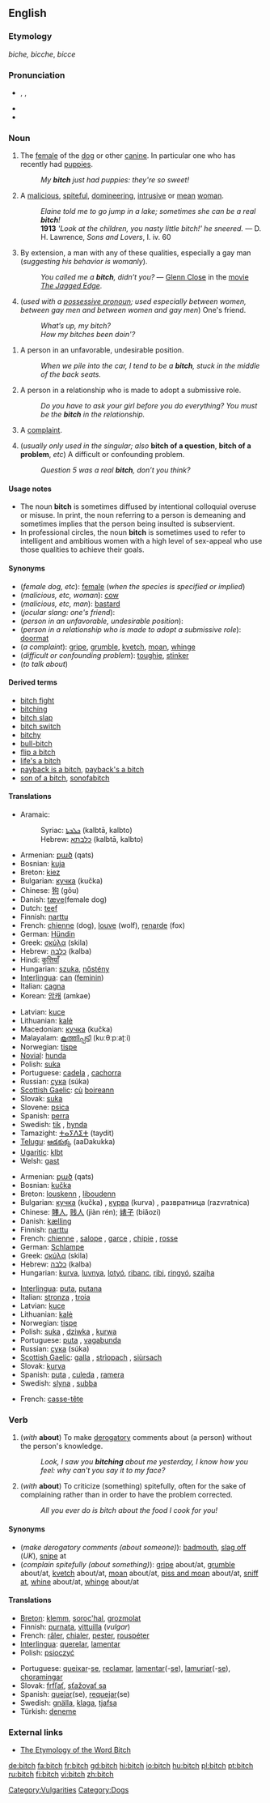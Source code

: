 ==English==

===Etymology===

{{OE.}} ''biche, bicche'', {{AS.}} ''bicce''

===Pronunciation===
*{{AHD|bĭch}}, {{IPA|/bɪtʃ/}}, {{SAMPA|/bItS/}}
*{{audio|en-us-bitch.ogg|Audio (US)}}
*{{rhymes|ɪtʃ}}

===Noun===
{{en-noun|es}}

# The [[female]] of the [[dog]] or other [[canine]]. In particular one who has recently had [[puppy|puppies]].
#: ''My '''bitch''' just had puppies: they're so sweet!''
# {{vulgar}} {{derogatory}} A [[malicious]], [[spiteful]], [[domineering]], [[intrusive]] or [[mean]] [[woman]].
#: ''Elaine told me to go jump in a lake; sometimes she can be a real  '''bitch'''!''
#: '''1913''' '' 'Look at the children, you nasty little bitch!' he sneered.'' &mdash; D. H. Lawrence, ''Sons and Lovers'', I. iv. 60
# {{vulgar}} {{derogatory}} By extension, a man with any of these qualities, especially a gay man (''suggesting his behavior is womanly'').
#:''You called me a '''bitch''', didn’t you?'' &mdash; [[w:Glenn Close|Glenn Close]] in the [[movie]] ''[[w:The Jagged Edge|The Jagged Edge]]''.
# {{context|jocular slang}} (''used with a [[possessive pronoun]]; used especially between women, between gay men and between women and gay men'') One's friend.
#: ''What’s up, my bitch?''
#: ''How my bitches been doin'?''
<!--Same as the earlier sense of "malicious man/woman" # A person who makes [[derogatory]] comments about people without their knowledge.
#: ''I'm such a '''bitch''': I can’t keep comments to myself - I have to say them out loud.''-->
# A person in an unfavorable, undesirable position.
#: ''When we pile into the car, I tend to be a '''bitch''', stuck in the middle of the back seats.''
# A person in a relationship who is made to adopt a submissive role.
#:''Do you have to ask your girl before you do everything? You must be the '''bitch''' in the relationship.''
# {{slang}} A [[complaint]].
# {{slang}} (''usually only used in the singular; also'' '''bitch of a question''', '''bitch of a problem''', ''etc'') A difficult or confounding problem.
#: ''Question 5 was a real '''bitch''', don’t you think?''

====Usage notes====
*The noun '''bitch''' is sometimes diffused by intentional colloquial overuse or misuse. In print, the noun referring to a person is demeaning and sometimes implies that the person being insulted is subservient.
*In professional circles, the noun '''bitch''' is sometimes used to refer to intelligent and ambitious women with a high level of sex-appeal who use those qualities to achieve their goals.

====Synonyms====
*(''female dog, etc''): [[female]] (''when the species is specified or implied'')
*(''malicious, etc, woman''): [[cow]]
*(''malicious, etc, man''): [[bastard]]
*(''jocular slang: one's friend''):
*(''person in an unfavorable, undesirable position''):
*(''person in a relationship who is made to adopt a submissive role''): [[doormat]]
*(''a complaint''): [[gripe]], [[grumble]], [[kvetch]], [[moan]], [[whinge]]
*(''difficult or confounding problem''): [[toughie]], [[stinker]]
*(''to talk about'')

====Derived terms====
<!--no: these are from "bitchy"
*[[bitchier]]
*[[bitchiest]]
*[[bitchily]]
*[[bitchiness]]
-->
*[[bitch fight]]
*[[bitching]]<!--noun-->
*[[bitch slap]]
*[[bitch switch]]
*[[bitchy]]
*[[bull-bitch]]
*[[flip a bitch]]
*[[life's a bitch]]
*[[payback is a bitch]], [[payback's a bitch]]
*[[son of a bitch]], [[sonofabitch]]

====Translations====
{{trans-top|female canine}}
*Aramaic:
*:Syriac: [[ܟܠܒܬܐ]] (kalbtā, kalbto) {{f}}
*:Hebrew: [[כלבתא]] (kalbtā, kalbto) {{f}}
*Armenian: [[քած]] (qats)
*Bosnian: [[kuja]] {{f}}
*Breton: [[kiez]] {{f}}
*Bulgarian: [[кучка]] (kučka) {{f}}
*Chinese: [[狗]] (gǒu)
*Danish: [[tæve]](female dog)
*Dutch: [[teef]] {{f}}
*Finnish: [[narttu]]
*French: [[chienne]] (dog), [[louve]] (wolf), [[renarde]] (fox) {{f}}
*German: [[Hündin]] {{f}}
*Greek: [[σκύλα]] (skila) {{f}}
*Hebrew: [[כלבה]] (kalba) {{f}}
*Hindi: [[कुत्तियाँ]] {{f}}
*Hungarian: [[szuka]], [[nőstény]]
*[[Interlingua]]: [[can#Interlingua|can]] ([[feminin]])
*Italian: [[cagna]] {{f}}
*Korean: [[암캐]] (amkae)
{{trans-mid}}
*Latvian: [[kuce]] {{f}}
*Lithuanian: [[kalė]] {{f}}
*Macedonian: [[кучка]] (kučka) {{f}}
*Malayalam: [[കൂത്തിപ്പട്ടി]] (kuːθːpːaʈːi)
*Norwegian: [[tispe]] {{f}}
*[[Novial]]: [[hunda]]
*Polish: [[suka]] {{f}}
*Portuguese: [[cadela]] {{f}}, [[cachorra]] {{f}}
*Russian: [[сука]]  (súka) {{f}}
*[[Scottish Gaelic]]: [[cù#Scottish Gaelic|cù]] [[boireann]] {{m}}
*Slovak: [[suka]] {{f}}
*Slovene: [[psica]] {{f}}
*Spanish: [[perra]] {{f}}
*Swedish: [[tik]] {{c}}, [[hynda]]
*Tamazight: [[ⵜⴰⵢⴷⵉⵜ]] (taydit) {{f}}
*[[Telugu]]: [[ఆడకుక్క]] (aaDakukka)
*[[Ugaritic]]: [[klbt]] {{f}}
*Welsh: [[gast]]
{{trans-bottom}}

{{trans-top|spiteful woman}}
*Armenian: [[քած]] (qats)
*Bosnian: [[kučka]] {{f}}
*Breton: [[louskenn]] {{f}}, [[liboudenn]] {{f}}
*Bulgarian: [[кучка]] (kučka) {{f}}, [[курва]] (kurva) {{f}}, развратница (razvratnica) {{f}}
*Chinese: [[賤人]], [[贱人]] (jiàn rén); [[婊]][[子]] (biǎozi)
*Danish: [[kælling]]
*Finnish: [[narttu]]
*French: [[chienne]] {{f}}, [[salope]] {{f}}, [[garce]] {{f}}, [[chipie]] {{f}}, [[rosse]] {{f}}
*German: [[Schlampe]] {{f}}
*Greek: [[σκύλα]] (skila) {{f}}
*Hebrew: [[כלבה]] (kalba) {{f}}
*Hungarian: [[kurva]], [[luvnya]], [[lotyó]], [[ribanc]], [[ribi]], [[ringyó]], [[szajha]]
{{trans-mid}}
*[[Interlingua]]: [[puta]], [[putana]] {{f}}
*Italian: [[stronza]] {{f}}, [[troia]] {{f}}
*Latvian: [[kuce]] {{f}}
*Lithuanian: [[kalė]] {{f}}
*Norwegian: [[tispe]] {{f}}
*Polish: [[suka]] {{f}}, [[dziwka]] {{f}}, [[kurwa]] {{f}}
*Portuguese: [[puta]] {{f}}, [[vagabunda]] {{f}}
*Russian: [[сука]] (súka) {{f}}
*[[Scottish Gaelic]]: [[galla]] {{f}}, [[strìopach]] {{f}}, [[siùrsach]] {{f}}
*Slovak: [[kurva]] {{f}}
*Spanish: [[puta]] {{f}}, [[culeda]] {{f}}, [[ramera]] {{f}}
*Swedish: [[slyna]] {{c}}, [[subba]] {{c}}
{{trans-bottom}}

{{trans-top|spiteful man, especially a gay man}}
{{trans-mid}}
{{trans-bottom}}

{{trans-top|jocular slang: one's friend}}
{{trans-mid}}
{{trans-bottom}}

{{trans-top|person in an unfavorable, undesirable position}}
{{trans-mid}}
{{trans-bottom}}

{{trans-top|person in relationship who is made to adopt a submissive role}}
{{trans-mid}}
{{trans-bottom}}

{{trans-top|a complaint}}
{{trans-mid}}
{{trans-bottom}}

{{trans-top|difficult or confounding problem}}
*French: [[casse-tête]] {{m}}
{{trans-mid}}
{{trans-bottom}}

===Verb===
{{en-verb|bitch|es}}

# {{transitive}} (''with'' '''about''') To make [[derogatory]] comments about (a person) without the person's knowledge.
#: ''Look, I saw you '''bitching''' about me yesterday, I know how you feel: why can't you say it to my face?''
# {{transitive}} (''with'' '''about''') To criticize (something) spitefully, often for the sake of complaining rather than in order to have the problem corrected.
#:''All you ever do is bitch about the food I cook for you!''
<!--same as above sense: #To [[grumble]].-->
<!--move to "bitch up" #To [[botch]] or [[bungle]].
#:''You really bitched up this time!''-->

====Synonyms====
*(''make derogatory comments (about someone)''): [[badmouth]], [[slag off]] (''UK''), [[snipe]] at
*(''complain spitefully (about something)''): [[gripe]] about/at, [[grumble]] about/at, [[kvetch]] about/at, [[moan]] about/at, [[piss and moan]] about/at, [[sniff at]], [[whine]] about/at, [[whinge]] about/at

====Translations====
{{trans-top|make derogatory comments about (a person)}}
{{trans-mid}}
{{trans-bottom}}

{{trans-top|complain (about something) spitefully}}
*[[Breton]]: [[klemm]], [[soroc'hal]], [[grozmolat]]
*Finnish: [[purnata]], [[vittuilla]] (''vulgar'')
*French: [[râler]], [[chialer]], [[pester]], [[rouspéter]]
*[[Interlingua]]: [[querelar]], [[lamentar]]
*Polish: [[psioczyć]]
{{trans-mid}}
*Portuguese: [[queixar]]-[[se]], [[reclamar]], [[lamentar]](-[[se]]), [[lamuriar]](-[[se]]), [[choramingar]]
*Slovak: [[frfľať]], [[sťažovať sa]]
*Spanish: [[quejar]](se), [[requejar]](se)
*Swedish: [[gnälla]], [[klaga]], [[tjafsa]]
*Türkish: [[deneme]]
{{trans-bottom}}

===External links===
*[http://www.roxanne.org/~maeve/bitch.html The Etymology of the Word Bitch]

[[Category:Vulgarities]]
[[Category:Dogs]]

[[de:bitch]]
[[fa:bitch]]
[[fr:bitch]]
[[gd:bitch]]
[[hi:bitch]]
[[io:bitch]]
[[hu:bitch]]
[[pl:bitch]]
[[pt:bitch]]
[[ru:bitch]]
[[fi:bitch]]
[[vi:bitch]]
[[zh:bitch]]